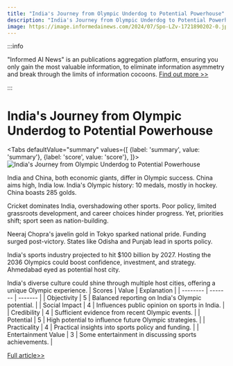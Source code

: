 ```yaml
---
title: "India's Journey from Olympic Underdog to Potential Powerhouse"
description: "India's Journey from Olympic Underdog to Potential Powerhouse"
image: https://image.informedainews.com/2024/07/Spo-LZv-1721890202-0.jpg
---
```



:::info

"Informed AI News" is an publications aggregation platform, ensuring you only gain the most valuable information, to eliminate information asymmetry and break through the limits of information cocoons.  [Find out more >>](/)

:::

# India's Journey from Olympic Underdog to Potential Powerhouse


<Tabs
	defaultValue="summary"
	values={[
	{label: 'summary', value: 'summary'},
	{label: 'score', value: 'score'},
]}>
<TabItem value="summary">
<img
  src="https://image.informedainews.com/2024/07/Spo-LZv-1721890202-0.jpg"
  alt="India's Journey from Olympic Underdog to Potential Powerhouse"
/>



India and China, both economic giants, differ in Olympic success. China aims high, India low. India's Olympic history: 10 medals, mostly in hockey. China boasts 285 golds.

Cricket dominates India, overshadowing other sports. Poor policy, limited grassroots development, and career choices hinder progress. Yet, priorities shift; sport seen as nation-building.

Neeraj Chopra's javelin gold in Tokyo sparked national pride. Funding surged post-victory. States like Odisha and Punjab lead in sports policy.

India's sports industry projected to hit $100 billion by 2027. Hosting the 2036 Olympics could boost confidence, investment, and strategy. Ahmedabad eyed as potential host city.

India's diverse culture could shine through multiple host cities, offering a unique Olympic experience.
</TabItem>
<TabItem value="score">
	| Scores     | Value   | Explanation |
	| -------- | ------- | ------- |
	| Objectivity  | 5    | Balanced reporting on India's Olympic potential.    |
	| Social Impact | 4     | Influences public opinion on sports in India.    |
	| Credibility    | 4    | Sufficient evidence from recent Olympic events.    |
	| Potential    | 5    | High potential to influence future Olympic strategies.    |
	| Practicality    | 4    | Practical insights into sports policy and funding.    |
	| Entertainment Value    | 3    | Some entertainment in discussing sports achievements.    |
</TabItem>
</Tabs>

[Full article>>](https://asia.nikkei.com/Spotlight/Sports/Can-India-turn-from-perpetual-Olympic-minnow-into-a-powerhouse)
